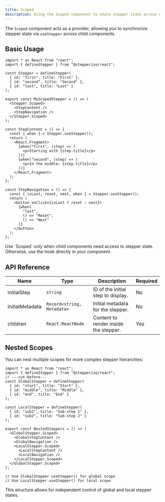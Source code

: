 ```yaml
---
title: Scoped
description: Using the Scoped component to share stepper state across child components
---
```


The `Scoped` component acts as a provider, allowing you to synchronize stepper state via `useStepper` across child components.

## Basic Usage

```tsx twoslash
import * as React from "react";
import { defineStepper } from "@stepperize/react";

const Stepper = defineStepper(
  { id: "first", title: "First" },
  { id: "second", title: "Second" },
  { id: "last", title: "Last" }
);

export const MyScopedStepper = () => (
  <Stepper.Scoped>
    <StepContent />
    <StepNavigation />
  </Stepper.Scoped>
);

const StepContent = () => {
  const { when } = Stepper.useStepper();
  return (
    <React.Fragment>
      {when("first", (step) => (
        <p>Starting with {step.title}</p>
      ))}
      {when("second", (step) => (
        <p>In the middle: {step.title}</p>
      ))}
    </React.Fragment>
  );
};

const StepNavigation = () => {
  const { isLast, reset, next, when } = Stepper.useStepper();
  return (
    <button onClick={isLast ? reset : next}>
      {when(
        "last",
        () => "Reset",
        () => "Next"
      )}
    </button>
  );
};
```

<Callout title="When to use Scoped">
  Use `Scoped` only when child components need access to stepper state.
  Otherwise, use the hook directly in your component.
</Callout>

## API Reference

| Name            | Type                       | Description                           | Required |
| --------------- | -------------------------- | ------------------------------------- | -------- |
| initialStep     | `string`                   | ID of the initial step to display.    | No       |
| initialMetadata | `Record<string, Metadata>` | Initial metadata for the stepper.     | No       |
| children        | `React.ReactNode`          | Content to render inside the stepper. | Yes      |

## Nested Scopes

You can nest multiple scopes for more complex stepper hierarchies:

```tsx
import * as React from "react";
import { defineStepper } from "@stepperize/react";
// ---cut-before---
const GlobalStepper = defineStepper(
  { id: "start", title: "Start" },
  { id: "middle", title: "Middle" },
  { id: "end", title: "End" }
);

const LocalStepper = defineStepper(
  { id: "sub1", title: "Sub-step 1" },
  { id: "sub2", title: "Sub-step 2" }
);

export const NestedSteppers = () => (
  <GlobalStepper.Scoped>
    <GlobalStepContent />
    <GlobalNavigation />
    <LocalStepper.Scoped>
      <LocalStepContent />
      <LocalNavigation />
    </LocalStepper.Scoped>
  </GlobalStepper.Scoped>
);

// Use GlobalStepper.useStepper() for global scope
// Use LocalStepper.useStepper() for local scope
```

This structure allows for independent control of global and local stepper states.
